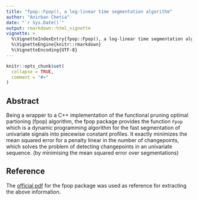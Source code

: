 ```yaml
---
title: "fpop::Fpop(), a log-linear time segmentation algorithm"
author: "Anirban Chetia"
date: "`r Sys.Date()`"
output: rmarkdown::html_vignette
vignette: >
  %\VignetteIndexEntry{fpop::Fpop(), a log-linear time segmentation algorithm}
  %\VignetteEngine{knitr::rmarkdown}
  %\VignetteEncoding{UTF-8}
---
```


```r
knitr::opts_chunk$set(
  collapse = TRUE,
  comment = "#>"
)
```

## Abstract
Being a wrapper to a C++ implementation of the functional pruning optimal partioning (fpop) algorithm, the fpop package provides the function `Fpop` which is a dynamic programming algorithm for the fast segmentation of univariate signals into piecewise constant profiles. It exactly minimizes the mean squared error for a penalty linear in the number of changepoints, which solves the problem of detecting changepoints in an univariate sequence. (by minimising the mean squared error over segmentations)

## Reference
The [official pdf](https://cran.r-project.org/web/packages/fpop/fpop.pdf) for the fpop package was used as reference for extracting the above information.

